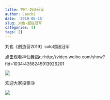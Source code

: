 ```yaml
---
title: 刘也-超级冠军
author: Caochi
date: '2019-05-15'
slug: 刘也-超级冠军
categories: []
tags: []
---
```

刘也《创造营2019》solo超级冠军

点击观看神仙舞蹈👉http://video.weibo.com/show?fid=1034:4358245913926201

![](/post/2019-05-15-刘也-超级冠军_files/first.jpg)

欢迎大家投票😘

![](/post/2019-05-15-刘也-超级冠军_files/toupiao.png)
